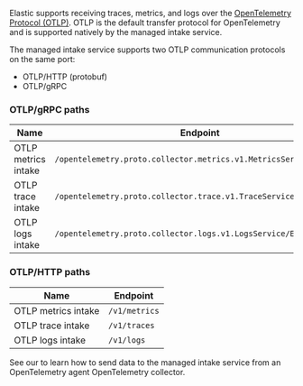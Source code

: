 
Elastic supports receiving traces, metrics, and logs over the
[OpenTelemetry Protocol (OTLP)](https://opentelemetry.io/docs/specs/otlp/).
OTLP is the default transfer protocol for OpenTelemetry and is supported natively by the managed intake service.

The managed intake service supports two OTLP communication protocols on the same port:

* OTLP/HTTP (protobuf)
* OTLP/gRPC

### OTLP/gRPC paths

| Name | Endpoint |
|---|---|
|OTLP metrics intake |`/opentelemetry.proto.collector.metrics.v1.MetricsService/Export`
|OTLP trace intake |`/opentelemetry.proto.collector.trace.v1.TraceService/Export`
|OTLP logs intake |`/opentelemetry.proto.collector.logs.v1.LogsService/Export`

### OTLP/HTTP paths

| Name | Endpoint |
|---|---|
|OTLP metrics intake |`/v1/metrics`
|OTLP trace intake |`/v1/traces`
|OTLP logs intake |`/v1/logs`

<DocCallOut title="Tip">
  See our <DocLink id="serverlessObservabilityApmAgentsOtelNativeSupport" text="OpenTelemetry docs" /> to learn how to send data to the managed intake service from an OpenTelemetry agent OpenTelemetry collector.
</DocCallOut>